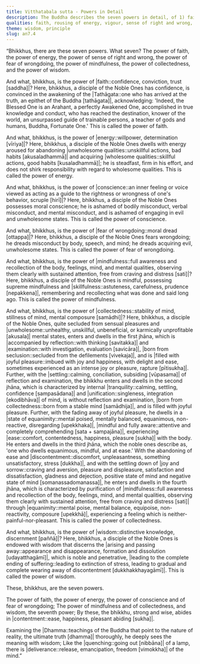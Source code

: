 ```yaml
---
title: Vitthatabala sutta - Powers in Detail
description: The Buddha describes the seven powers in detail, of 1) faith, 2) energy, 3) conscience, 4) fear of wrongdoing, 5) mindfulness, 6) collectedness, and 7) wisdom.
qualities: faith, rousing of energy, vigour, sense of right and wrong, fear of wrongdoing, mindfulness, collectedness, wisdom
theme: wisdom, principle
slug: an7.4
---
```


“Bhikkhus, there are these seven powers. What seven? The power of faith, the power of energy, the power of sense of right and wrong, the power of fear of wrongdoing, the power of mindfulness, the power of collectedness, and the power of wisdom.

And what, bhikkhus, is the power of |faith::confidence, conviction, trust [saddha]|? Here, bhikkhus, a disciple of the Noble Ones has confidence, is convinced in the awakening of the |Tathāgata::one who has arrived at the truth, an epithet of the Buddha [tathāgata]|, acknowledging: 'Indeed, the Blessed One is an Arahant, a perfectly Awakened One, accomplished in true knowledge and conduct, who has reached the destination, knower of the world, an unsurpassed guide of trainable persons, a teacher of gods and humans, Buddha, Fortunate One.' This is called the power of faith.

And what, bhikkhus, is the power of |energy::willpower, determination [vīriya]|? Here, bhikkhus, a disciple of the Noble Ones dwells with energy aroused for abandoning |unwholesome qualities::unskillful actions, bad habits [akusaladhammā]| and acquiring |wholesome qualities::skillful actions, good habits [kusaladhammā]|; he is steadfast, firm in his effort, and does not shirk responsibility with regard to wholesome qualities. This is called the power of energy.

And what, bhikkhus, is the power of |conscience::an inner feeling or voice viewed as acting as a guide to the rightness or wrongness of one's behavior, scruple [hirī]|? Here, bhikkhus, a disciple of the Noble Ones possesses moral conscience; he is ashamed of bodily misconduct, verbal misconduct, and mental misconduct, and is ashamed of engaging in evil and unwholesome states. This is called the power of conscience.

And what, bhikkhus, is the power of |fear of wrongdoing::moral dread [ottappa]|? Here, bhikkhus, a disciple of the Noble Ones fears wrongdoing; he dreads misconduct by body, speech, and mind; he dreads acquiring evil, unwholesome states. This is called the power of fear of wrongdoing.

And what, bhikkhus, is the power of |mindfulness::full awareness and recollection of the body, feelings, mind, and mental qualities, observing them clearly with sustained attention, free from craving and distress [sati]|? Here, bhikkhus, a disciple of the Noble Ones is mindful, possessing supreme mindfulness and |skillfulness::astuteness, carefulness, prudence [nepakkena]|, remembering and recollecting what was done and said long ago. This is called the power of mindfulness.

And what, bhikkhus, is the power of |collectedness::stability of mind, stillness of mind, mental composure [samādhi]|? Here, bhikkhus, a disciple of the Noble Ones, quite secluded from sensual pleasures and |unwholesome::unhealthy, unskillful, unbeneficial, or karmically unprofitable [akusala]| mental states, enters and dwells in the first jhāna, which is |accompanied by reflection::with thinking [savitakka]| and |examination::with investigation, evaluation [savicāra]|, |born from seclusion::secluded from the defilements [vivekaja]|, and is |filled with joyful pleasure::imbued with joy and happiness, with delight and ease, sometimes experienced as an intense joy or pleasure, rapture [pītisukha]|. Further, with the |settling::calming, conciliation, subsiding [vūpasama]| of reflection and examination, the bhikkhu enters and dwells in the second jhāna, which is characterized by internal |tranquility::calming, settling, confidence [sampasādana]| and |unification::singleness, integration [ekodibhāva]| of mind, is without reflection and examination, |born from collectedness::born from a stable mind [samādhija]|, and is filled with joyful pleasure. Further, with the fading away of joyful pleasure, he dwells in a |state of equanimity::mental poised, mentally balanced, equanimous, non-reactive, disregarding [upekkhaka]|, |mindful and fully aware::attentive and completely comprehending [sata + sampajāna]|, experiencing |ease::comfort, contentedness, happiness, pleasure [sukha]| with the body. He enters and dwells in the third jhāna, which the noble ones describe as, 'one who dwells equanimous, mindful, and at ease.' With the abandoning of ease and |discontentment::discomfort, unpleasantness, something unsatisfactory, stress [dukkha]|, and with the settling down of |joy and sorrow::craving and aversion, pleasure and displeasure, satisfaction and dissatisfaction, gladness and dejection, positive state of mind and negative state of mind [somanassadomanassa]|, he enters and dwells in the fourth jhāna, which is characterized by purification of |mindfulness::full awareness and recollection of the body, feelings, mind, and mental qualities, observing them clearly with sustained attention, free from craving and distress [sati]| through |equanimity::mental poise, mental balance, equipoise, non-reactivity, composure [upekkhā]|, experiencing a feeling which is neither-painful-nor-pleasant. This is called the power of collectedness.

And what, bhikkhus, is the power of |wisdom::distinctive knowledge, discernment [paññā]|? Here, bhikkhus, a disciple of the Noble Ones is endowed with wisdom that discerns the |arising and passing away::appearance and disappearance, formation and dissolution [udayatthagāmī]|, which is noble and penetrative, |leading to the complete ending of suffering::leading to extinction of stress, leading to gradual and complete wearing away of discontentment [dukkhakkhayagāmī]|. This is called the power of wisdom.

These, bhikkhus, are the seven powers.

The power of faith, the power of energy,
the power of conscience and of fear of wrongdoing;
The power of mindfulness and of collectedness,
and wisdom, the seventh power;
By these, the bhikkhu, strong and wise,
abides in |contentment::ease, happiness, pleasant abiding [sukha]|.

Examining the |Dhamma::teachings of the Buddha that point to the nature of reality, the ultimate truth [dhamma]| thoroughly,
he deeply sees the meaning with wisdom;
Like the |quenching::going out [nibbāna]| of a lamp,
there is |deliverance::release, emancipation, freedom [vimokkha]| of the mind.”